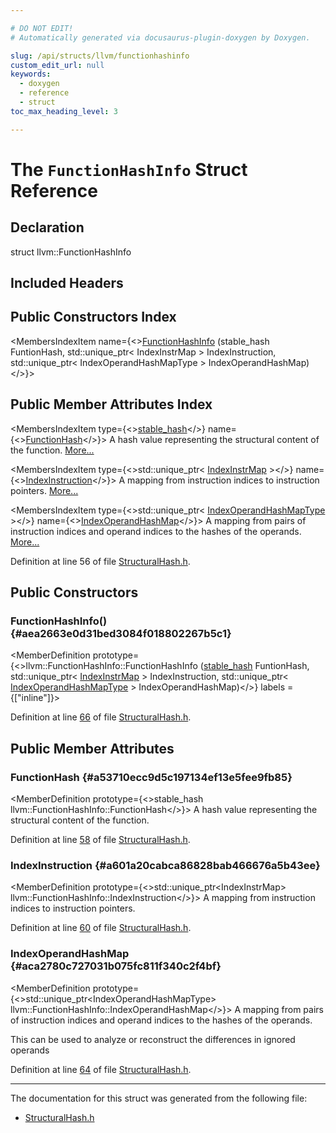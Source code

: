 ```yaml
---

# DO NOT EDIT!
# Automatically generated via docusaurus-plugin-doxygen by Doxygen.

slug: /api/structs/llvm/functionhashinfo
custom_edit_url: null
keywords:
  - doxygen
  - reference
  - struct
toc_max_heading_level: 3

---
```





# The `FunctionHashInfo` Struct Reference

<DoxygenPage pluginConfig={pluginConfig}>



## Declaration

<CodeBlock>struct llvm::FunctionHashInfo</CodeBlock>

## Included Headers

<IncludesList>
<IncludesListItem
  filePath="llvm/IR/StructuralHash.h"
  permalink="/docs/api/files/include/include/llvm/include/llvm/ir/structuralhash-h"
  isLocal="true" />
</IncludesList>

## Public Constructors Index

<MembersIndex>

<MembersIndexItem
  name={<><a href="#aea2663e0d31bed3084f018802267b5c1">FunctionHashInfo</a> (stable&#95;hash FuntionHash, std::unique&#95;ptr&lt; IndexInstrMap &gt; IndexInstruction, std::unique&#95;ptr&lt; IndexOperandHashMapType &gt; IndexOperandHashMap)</>}>
</MembersIndexItem>

</MembersIndex>

## Public Member Attributes Index

<MembersIndex>

<MembersIndexItem
  type={<><a href="/docs/api/namespaces/llvm/#a3f07bd5ee30b6a57ddc214f64d5fd941">stable&#95;hash</a></>}
  name={<><a href="#a53710ecc9d5c197134ef13e5fee9fb85">FunctionHash</a></>}>
A hash value representing the structural content of the function. <a href="#a53710ecc9d5c197134ef13e5fee9fb85">More...</a>
</MembersIndexItem>

<MembersIndexItem
  type={<>std::unique&#95;ptr&lt; <a href="/docs/api/namespaces/llvm/#a439bd5f3a661cbf4b5e546a765998732">IndexInstrMap</a> &gt;</>}
  name={<><a href="#a601a20cabca86828bab466676a5b43ee">IndexInstruction</a></>}>
A mapping from instruction indices to instruction pointers. <a href="#a601a20cabca86828bab466676a5b43ee">More...</a>
</MembersIndexItem>

<MembersIndexItem
  type={<>std::unique&#95;ptr&lt; <a href="/docs/api/namespaces/llvm/#a84743af686727e503a41a7cc9e590820">IndexOperandHashMapType</a> &gt;</>}
  name={<><a href="#aca2780c727031b075fc811f340c2f4bf">IndexOperandHashMap</a></>}>
A mapping from pairs of instruction indices and operand indices to the hashes of the operands. <a href="#aca2780c727031b075fc811f340c2f4bf">More...</a>
</MembersIndexItem>

</MembersIndex>


Definition at line 56 of file <a href="/docs/api/files/include/include/llvm/include/llvm/ir/structuralhash-h">StructuralHash.h</a>.

<SectionDefinition>

## Public Constructors

### FunctionHashInfo() {#aea2663e0d31bed3084f018802267b5c1}

<MemberDefinition
  prototype={<>llvm::FunctionHashInfo::FunctionHashInfo (<a href="/docs/api/namespaces/llvm/#a3f07bd5ee30b6a57ddc214f64d5fd941">stable&#95;hash</a> FuntionHash, std::unique&#95;ptr&lt; <a href="/docs/api/namespaces/llvm/#a439bd5f3a661cbf4b5e546a765998732">IndexInstrMap</a> &gt; IndexInstruction, std::unique&#95;ptr&lt; <a href="/docs/api/namespaces/llvm/#a84743af686727e503a41a7cc9e590820">IndexOperandHashMapType</a> &gt; IndexOperandHashMap)</>}
  labels = {["inline"]}>

Definition at line <a href="/docs/api/files/include/include/llvm/include/llvm/ir/structuralhash-h/#l00066">66</a> of file <a href="/docs/api/files/include/include/llvm/include/llvm/ir/structuralhash-h">StructuralHash.h</a>.
</MemberDefinition>

</SectionDefinition>

<SectionDefinition>

## Public Member Attributes

### FunctionHash {#a53710ecc9d5c197134ef13e5fee9fb85}

<MemberDefinition
  prototype={<>stable&#95;hash llvm::FunctionHashInfo::FunctionHash</>}>
A hash value representing the structural content of the function.

Definition at line <a href="/docs/api/files/include/include/llvm/include/llvm/ir/structuralhash-h/#l00058">58</a> of file <a href="/docs/api/files/include/include/llvm/include/llvm/ir/structuralhash-h">StructuralHash.h</a>.
</MemberDefinition>

### IndexInstruction {#a601a20cabca86828bab466676a5b43ee}

<MemberDefinition
  prototype={<>std::unique&#95;ptr&lt;IndexInstrMap&gt; llvm::FunctionHashInfo::IndexInstruction</>}>
A mapping from instruction indices to instruction pointers.

Definition at line <a href="/docs/api/files/include/include/llvm/include/llvm/ir/structuralhash-h/#l00060">60</a> of file <a href="/docs/api/files/include/include/llvm/include/llvm/ir/structuralhash-h">StructuralHash.h</a>.
</MemberDefinition>

### IndexOperandHashMap {#aca2780c727031b075fc811f340c2f4bf}

<MemberDefinition
  prototype={<>std::unique&#95;ptr&lt;IndexOperandHashMapType&gt; llvm::FunctionHashInfo::IndexOperandHashMap</>}>
A mapping from pairs of instruction indices and operand indices to the hashes of the operands.

This can be used to analyze or reconstruct the differences in ignored operands

Definition at line <a href="/docs/api/files/include/include/llvm/include/llvm/ir/structuralhash-h/#l00064">64</a> of file <a href="/docs/api/files/include/include/llvm/include/llvm/ir/structuralhash-h">StructuralHash.h</a>.
</MemberDefinition>

</SectionDefinition>

<hr/>

The documentation for this struct was generated from the following file:

<ul>
<li><a href="/docs/api/files/include/include/llvm/include/llvm/ir/structuralhash-h">StructuralHash.h</a></li>
</ul>

</DoxygenPage>
